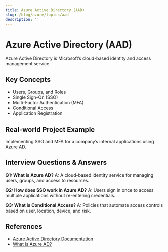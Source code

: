 ```yaml
---
title: Azure Active Directory (AAD)
slug: /blog/azure/topics/aad
description: ''
---
```

# Azure Active Directory (AAD)

Azure Active Directory is Microsoft’s cloud-based identity and access management service.

## Key Concepts
- Users, Groups, and Roles
- Single Sign-On (SSO)
- Multi-Factor Authentication (MFA)
- Conditional Access
- Application Registration

## Real-world Project Example
Implementing SSO and MFA for a company’s internal applications using Azure AD.

## Interview Questions & Answers
**Q1: What is Azure AD?**
A: A cloud-based identity service for managing users, groups, and access to resources.

**Q2: How does SSO work in Azure AD?**
A: Users sign in once to access multiple applications without re-entering credentials.

**Q3: What is Conditional Access?**
A: Policies that automate access controls based on user, location, device, and risk.

## References
- [Azure Active Directory Documentation](https://learn.microsoft.com/en-us/azure/active-directory/)
- [What is Azure AD?](https://learn.microsoft.com/en-us/azure/active-directory/fundamentals/active-directory-whatis)
